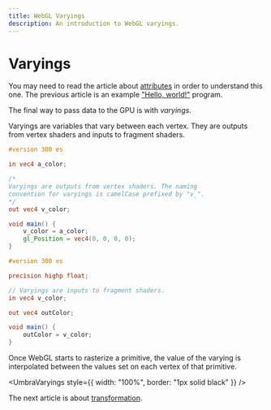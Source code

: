 ```yaml
---
title: WebGL Varyings
description: An introduction to WebGL varyings.
---
```

# Varyings

You may need to read the article about
[attributes](/webgl/uniforms) in order to understand
this one. The previous article is an example
["Hello, world!"](/webgl/hello-world) program.

The final way to pass data to the GPU is with *varyings*.

Varyings are variables that vary between each vertex. They
are outputs from vertex shaders and inputs to fragment
shaders.

```glsl
#version 300 es

in vec4 a_color;

/*
Varyings are outputs from vertex shaders. The naming
convention for varyings is camelCase prefixed by "v_".
*/
out vec4 v_color;

void main() {
	v_color = a_color;
	gl_Position = vec4(0, 0, 0, 0);
}
```

```glsl
#version 300 es

precision highp float;

// Varyings are inputs to fragment shaders.
in vec4 v_color;

out vec4 outColor;

void main() {
	outColor = v_color;
}
```

Once WebGL starts to rasterize a primitive, the value of
the varying is interpolated between the values set on each
vertex of that primitive.


<UmbraVaryings style={{ width: "100%", border: "1px solid black" }} />

The next article is about [transformation](/webgl/transformation).
